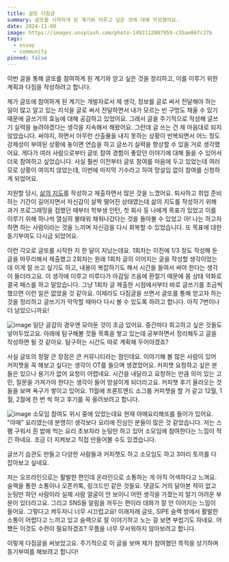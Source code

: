```yaml
---
title: 글또 다짐글
summary: 글또를 시작하게 된 계기와 이루고 싶은 것에 대해 작성했어요.
date: 2024-11-08
image: https://images.unsplash.com/photo-1492112007959-c35ae067c37b
tags:
  - essay
  - community
pinned: false
---
```


이번 글을 통해 글또를 참여하게 된 계기와 얻고 싶은 것을 정리하고, 이를 이루기 위한 계획과 다짐을 작성하려고 합니다.

제가 글또에 참여하게 된 계기는 개발자로서 제 생각, 정보를 글로 써서 전달해야 하는 일이 많고 알고 있는 지식을 글로 써서 전달하면서 내가 모르는 빈 구멍도 채울 수 있기 때문에 글쓰기의 효능에 대해 공감하고 있었어요. 그래서 글을 주기적으로 작성해 글쓰기 실력을 늘려야겠다는 생각을 지속해서 해왔어요. 그런데 글 쓰는 건 제 마음대로 되지 않았습니다. 써야지, 하면서 아무런 산출물을 내지 못하는 상황이 반복되면서 어느 정도 강제성이 부여된 상황에 놓이면 연습을 하고 글쓰기 실력을 향상할 수 있을 거로 생각했어요. 게다가 여러 사람으로부터 글또 참여 경험이 좋았던 이야기에 대해 들을 수 있어서 더욱 참여하고 싶었습니다. 사실 훨씬 이전부터 글또 참여를 마음에 두고 있었는데 여러모로 상황이 여의치 않았는데, 이번에 마지막 기수라고 하여 망설임 없이 참여를 신청하게 되었어요.

지원할 당시, [삶의 지도](https://heeji.dev/posts/2024-09-16-life-map)를 작성하고 제출하면서 많은 것을 느꼈어요. 퇴사하고 취업 준비하는 기간이 길어지면서 자신감이 살짝 떨어진 상태였는데 삶의 지도를 작성하기 위해 과거 프로그래밍을 접했던 때부터 학부생 인턴, 첫 회사 등 나에게 목표가 있었고 이를 이루기 위해 하나씩 열심히 불태워 채워나갔다는 것을 돌아볼 수 있었고 아! 나는 하고자 하면 하는 사람이라는 것을 느끼며 자신감을 다시 회복할 수 있었습니다. 또 목표에 대한 동기부여도 다시금 되었어요.

이런 각오로 글또를 시작한 지 한 달이 지났는데요. 1회차는 이전에 1/3 정도 작성해 둔 글을 마무리해서 제출했고 2회차는 원래 1회차 글의 이어지는 글을 작성할 생각이었는데 이게 잘 쓰고 싶기도 하고, 내용이 복잡하기도 해서 시간을 들여서 써야 한다는 생각이 들더라고요. 이 생각에 미루고 미루다가 마감일 즈음에 환절기 때문에 몸 상태 악화로 결국 패스를 하고 말았습니다. 그냥 1회차 글 제출한 시점에서부터 바로 글쓰기를 조금씩 했으면 이런 일은 없었을 것 같아요. 이제라도 다짐글을 쓰면서 글또를 통해 얻고자 하는 것을 정리하고 글쓰기가 막막할 때마다 다시 볼 수 있도록 하려고 합니다. 아직 7번이나 더 남았으니까요!

![image](https://github.com/user-attachments/assets/7da347a1-392e-450a-a4db-2449a13a2161)
일단 글감의 경우엔 모아둔 것이 조금 있어요. 중간마다 회고하고 싶은 것들도 넣어두었고요. 아래에 탐구해볼 것들 목록을 쌓고 있는데 공부하면서 정리해두고 글을 작성하면 될 것 같아요. 탐구하는 시간도 따로 계획해 두어야겠죠?

사실 글또의 정말 큰 장점은 큰 커뮤니티라는 점인데요. 이야기해 볼 많은 사람이 있어 커피챗을 꼭 해보고 싶다는 생각이 OT를 들으며 생겼었어요. 커피챗 요청하고 싶은 분들은 있으나 용기가 없어 요청이 어렵네요. 시간을 내달라고 요청하는 만큼 의미 있는 고민, 질문을 가져가야 한다는 생각이 들어 망설이게 되더라고요. 커피챗 후기 올라오는 것들을 보며 욕구가 쌓이고 있어요. 11월에 프론트엔드 소그룹 커피챗을 할 거 같고 12월, 1월, 2월에 한 번 씩 하고 후기를 꼭 올려보려고 합니다.

![image](https://github.com/user-attachments/assets/c777990c-9d71-4cef-ba63-ebe8fce3bf60)
소모임 참여도 위시 중에 있었는데요 현재 야매요리해또를 들어가 있어요. "야매" 요리였는데 분명히! 생각보다 요리에 진심인 분들이 많은 것 같았습니다. 저는 스팸 구워서 흰 밥에 먹는 요리 초보자라 눈팅만 하고 있어 소모임에 참여한다는 느낌이 적긴 하네요. 조금 더 지켜보고 직접 만들어볼 수도 있겠습니다.

글쓰기 습관도 만들고 다양한 사람들과 커피챗도 하고 소모임도 하고 3마리 토끼를 다 잡아보고 싶네요.

저는 오프라인으로는 활발한 편인데 온라인으로 소통하는 게 아직 어색하다고 느껴요. 슬랙을 통한 소통이나 오픈카톡, 링크드인 같은 것들요. 댓글도 거의 달아본 적이 없고 눈팅만 하던 사람이라 실제 사람 얼굴이 안 보이니 어떤 생각을 가졌는지 알기 어려운 부분이 있더라고요. 그리고 SNS들 알림을 꺼두는 편이라 대화가 잘 안 이어지는 느낌이 들어요. 그렇다고 켜두자니 너무 시끄럽고요! 이래저래 글또, SIPE 슬랙 방에서 활발한 소통이 어렵다고 느끼고 있고 슬랙으로 잘 이야기하고 노는 걸 보면 부럽기도 하네요. 어쨌든 이것도 수련이 필요하겠죠? 무플을 너무 무서워하지 않아보려고 합니다.

이렇게 다짐글을 써보았고요. 주기적으로 이 글을 보며 제가 참여했던 목적을 상기하며 동기부여를 해보려고 합니다!
